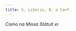 ```yaml
---
title: S. Libório, B, e Conf.
---
```


<em>Como na Missa Státuit ei</em>


<LinkCard
  href="/missal/comum/11confessorespontifices1"
  title="Confessores Pontífices - Missa Státuit ei Dóminus"
/>
